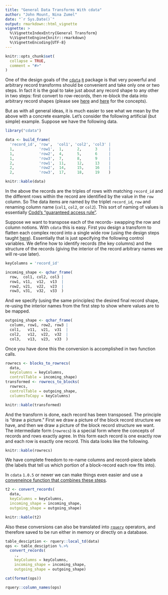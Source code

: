 ```yaml
---
title: "General Data Transforms With cdata"
author: "John Mount, Nina Zumel"
date: "`r Sys.Date()`"
output: rmarkdown::html_vignette
vignette: >
  %\VignetteIndexEntry{General Transform}
  %\VignetteEngine{knitr::rmarkdown}
  %\VignetteEncoding{UTF-8}
---
```


```r
knitr::opts_chunk$set(
  collapse = TRUE,
  comment = "#>"
)
```

One of the design goals of the [`cdata`](https://github.com/WinVector/cdata) [`R`](https://www.r-project.org) package
is that very powerful and arbitrary record transforms should be convenient and take only one or two steps.  In fact
it is the goal to take just about any record shape to any other in two steps: first convert to row-records, then re-block the data into arbitrary record shapes (please see [here](https://winvector.github.io/cdata/articles/blocksrecs.html) and [here](https://winvector.github.io/cdata/articles/design.html) for the concepts).

But as with all general ideas, it is much easier to see what we mean by the above with a concrete example.  Let's consider the following artificial (but simple) example.  Suppose we have the following data.

```r
library("cdata")

data <- build_frame(
  'record_id', 'row',  'col1', 'col2', 'col3' |
  1,           'row1',  1,      2,      3     |
  1,           'row2',  4,      5,      6     |
  1,           'row3',  7,      8,      9     |
  2,           'row1',  11,     12,     13    |
  2,           'row2',  14,     15,     16    |
  2,           'row3',  17,     18,     19    )

knitr::kable(data)
```

In the above the records are the triples of rows with matching `record_id` and the different rows within the record
are identified by the value in the `row` column.  So The data items are named by the triplet `record_id`, `row` and renaming column name (`col1`, `col2`, or `col2`).  This sort of naming of values is essentially [Codd's "guaranteed access rule"](https://en.wikipedia.org/wiki/Codd%27s_12_rules).

Suppose we want to transpose each of the records- swapping the row and column notions.  With `cdata` this is easy.  First you design a transform to flatten each complex record into a single wide row (using the design steps taught [here](https://winvector.github.io/cdata/articles/design.html)).  Essentially that is just specifying the following control variables.  We define how to identify records (the key columns) and the structure of the records (giving the interior of the record arbitrary names we will re-use later).

```r
keyColumns = 'record_id'

incoming_shape <- qchar_frame(
  row,  col1, col2, col3 |
  row1, v11,  v12,  v13  |
  row2, v21,  v22,  v23  |
  row3, v31,  v32,  v33  )
```

And we specify (using the same principles) the desired final record shape, re-using the interior names from the first step to show where values are to be mapped.

```r
outgoing_shape <- qchar_frame(
  column, row1, row2, row3 |
  col1,   v11,  v21,  v31  |
  col2,   v12,  v22,  v32  |
  col3,   v13,  v23,  v33  )
```

Once you have done this the conversion is accomplished in two function calls.

```r
rowrecs <- blocks_to_rowrecs(
  data,
  keyColumns = keyColumns,
  controlTable = incoming_shape)
transformed <- rowrecs_to_blocks(
  rowrecs,
  controlTable = outgoing_shape,
  columnsToCopy = keyColumns)

knitr::kable(transformed)
```

And the transform is done, each record has been transposed.  The principle is "draw a picture."  First we draw a picture of the block record structure we have, and then we draw a picture of the block record structure we want.  The intermediate form (`rowrecs`) is a special form where the concepts of records and rows exactly agree.  In this form each record is one exactly row and each row is exactly one record.  This data looks like the following.

```r
knitr::kable(rowrecs)
```

We have complete freedom to re-name columns and record-piece labels (the labels that tell us which portion of a block-record each row fits into).

In `cdata` `1.0.5` or newer we can make things even easier and use a [conveneince function that combines these steps](https://winvector.github.io/cdata/reference/convert_records.html).

```r
t2 <- convert_records(
  data,
  keyColumns = keyColumns,
  incoming_shape = incoming_shape,
  outgoing_shape = outgoing_shape)

knitr::kable(t2)
```

Also these conversions can also be translated into [`rquery`](https://github.com/WinVector/rquery) operators, and therefore saved to be run either in memory or directly on a database.

```r
table_desciption <- rquery::local_td(data)
ops <- table_desciption %.>%
  convert_records(
    .,
    keyColumns = keyColumns,
    incoming_shape = incoming_shape,
    outgoing_shape = outgoing_shape)

cat(format(ops))

rquery::column_names(ops)
```





